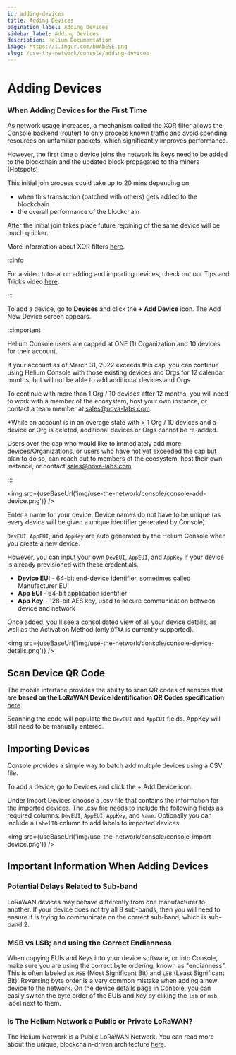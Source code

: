 ```yaml
---
id: adding-devices
title: Adding Devices
pagination_label: Adding Devices
sidebar_label: Adding Devices
description: Helium Documentation
image: https://i.imgur.com/bWAbESE.png
slug: /use-the-network/console/adding-devices
---
```


# Adding Devices


### When Adding Devices for the First Time

As network usage increases, a mechanism called the XOR filter allows the Console backend (router) to
only process known traffic and avoid spending resources on unfamiliar packets, which significantly
improves performance.

However, the first time a device joins the network its keys need to be added to the blockchain and
the updated block propagated to the miners (Hotspots).

This initial join process could take up to 20 mins depending on:

- when this transaction (batched with others) gets added to the blockchain
- the overall performance of the blockchain

After the initial join takes place future rejoining of the same device will be much quicker.

More information about XOR filters
[here](https://docs.helium.com/devblog/2021/07/29/console-updates-2.0.html).

:::info

For a video tutorial on adding and importing devices, check out our Tips and Tricks video
[here](https://youtu.be/ntr839pqWpg).

:::

To add a device, go to **Devices** and click the **+ Add Device** icon. The Add New Device screen
appears.

:::important

Helium Console users are capped at ONE (1) Organization and 10 devices for their account.

If your account as of March 31, 2022 exceeds this cap, you can continue using Helium Console with
those existing devices and Orgs for 12 calendar months, but will not be able to add additional
devices and Orgs.

To continue with more than 1 Org / 10 devices after 12 months, you will need to work with a member
of the ecosystem, host your own instance, or contact a team member at sales@nova-labs.com.

\*While an account is in an overage state with > 1 Org / 10 devices and a device or Org is deleted,
additional devices or Orgs cannot be re-added.

Users over the cap who would like to immediately add more devices/Organizations, or users who have
not yet exceeded the cap but plan to do so, can reach out to members of the ecosystem, host their
own instance, or contact sales@nova-labs.com.

:::

<img src={useBaseUrl('img/use-the-network/console/console-add-device.png')} />

Enter a name for your device. Device names do not have to be unique \(as every device will be given
a unique identifier generated by Console\).

`DevEUI`, `AppEUI`, and `AppKey` are auto generated by the Helium Console when you create a new
device.

However, you can input your own `DevEUI`, `AppEUI`, and `AppKey` if your device is already
provisioned with these credentials.

- **Device EUI** - 64-bit end-device identifier, sometimes called Manufacturer EUI
- **App EUI** - 64-bit application identifier
- **App Key** - 128-bit AES key, used to secure communication between device and network

Once added, you'll see a consolidated view of all your device details, as well as the Activation
Method \(only `OTAA` is currently supported\).

<img src={useBaseUrl('img/use-the-network/console/console-device-details.png')} />

## Scan Device QR Code

The mobile interface provides the ability to scan QR codes of sensors that are **based on the
LoRaWAN Device Identification QR Codes specification**
[here](https://lora-alliance.org/resource_hub/tr005-lorawan-device-identification-qr-codes/).

Scanning the code will populate the `DevEUI` and `AppEUI` fields. AppKey will still need to be
manually entered.

## Importing Devices

Console provides a simple way to batch add multiple devices using a CSV file.

To add a device, go to Devices and click the + Add Device icon.

Under Import Devices choose a .csv file that contains the information for the imported devices. The
.csv file needs to include the following fields as required columns: `DevEUI`, `AppEUI`, `AppKey`,
and `Name`. Optionally you can include a `LabelID` column to add labels to imported devices.

<img src={useBaseUrl('img/use-the-network/console/console-import-device.png')} />

## Important Information When Adding Devices

### Potential Delays Related to Sub-band

LoRaWAN devices may behave differently from one manufacturer to another. If your device does not try
all 8 sub-bands, then you will need to ensure it is trying to communicate on the correct sub-band,
which is sub-band 2.

### MSB vs LSB; and using the Correct Endianness

When copying EUIs and Keys into your device software, or into Console, make sure you are using the
correct byte ordering, known as "endianness". This is often labeled as `MSB` \(Most Significant
Bit\) and `LSB` \(Least Significant Bit\). Reversing byte order is a very common mistake when adding
a new device to the network. On the device details page in Console, you can easily switch the byte
order of the EUIs and Key by cliking the `lsb` or `msb` label next to them.

### Is The Helium Network a Public or Private LoRaWAN?

The Helium Network is a Public LoRaWAN Network. You can read more about the unique,
blockchain-driven architecture [here](/blockchain).
